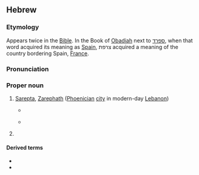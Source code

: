 ==Hebrew==

===Etymology===
Appears twice in the [[Bible]]. In the Book of [[Obadiah]] next to [[ספרד]], when that word acquired its meaning as [[Spain]], צרפת acquired a meaning of the country bordering Spain, [[France]].

===Pronunciation===
{{IPA|he|/tsaʁˈfat/}}

===Proper noun===
{{he-proper noun|wv=צָרְפַת|tr=tsar'fát|g=f}}

# {{lb|he|biblical|historical}} [[Sarepta]], [[Zarephath]] ([[Phoenician]] [[city]] in modern-day [[Lebanon]])
#* {{RQ:Tanach|9a|17|9|t=JPS}}
#*: {{ux|he|קוּם לֵךְ '''צָרְפַתָה''' אֲשֶׁר לְצִידוֹן וְיָשַׁבְתָּ שָׁם הִנֵּה צִוִּיתִי שָׁם אִשָּׁה אַלְמָנָה לְכַלְכְּלֶךָ׃|tr=kúm lékh '''tsar'fáta''' 'asher l'tsidón v'yashavtá shám hiné tsivíti shám 'ishá 'almaná l'khalk'lékha.<br/>qūm lēḵ '''ṣārəp̄áṯā''' ʾăšer ləṣīḏōn wəyāšaḇtā šām hinnē ṣiwwī́ṯī šām ʾiššā ʾalmānā ləḵalkəléḵā.|‘Arise, get thee '''to Zarephath''', which belongeth to Zidon, and dwell there; behold, I have commanded a widow there to sustain thee.’}}
#* {{RQ:Tanach|16|1|20|t=JPS}}
#*: {{ux|he|וְגָלֻת הַחֵל־הַזֶּה לִבְנֵי יִשְׂרָאֵל אֲשֶׁר־כְּנַעֲנִים עַד־'''צָרְפַת''' וְגָלֻת יְרוּשָׁלִַם אֲשֶׁר בִּסְפָרַד יִרְשׁוּ אֵת עָרֵי הַנֶּגֶב׃|tr=v'galút hakhél-hazé liv'néi yisra'él 'asher-k'na'aním 'ad-'''tsar'fát''' v'galút y'rushaláyim 'ashér bis'farád yir'shú 'ét 'aréi hanégev.<br/>wḡālūṯ haḥēl-hazze liḇənē yiśrāʾēl ʾăšer-kənaʿănīm ʿaḏ-'''ṣārəp̄aṯ''' wəḡālūṯ yərūšāláyim ʾăšer bisəp̄āraḏ yīrəšū ʾēṯ ʿārē hannéḡeḇ.|And the captivity of this host of the children of Israel, that are among the Canaanites, even unto '''Zarephath''', and the captivity of Jerusalem, that is in Sepharad, shall possess the cities of the South.}}
# {{lb|he|Medieval Hebrew|Modern Hebrew}} {{place|he|country|in Western|continent/Europe|t1=France}}

====Derived terms====
* {{l|he|צָרְפָתִי|tr=tsar'fatí}}
* {{l|he|צָרְפָתִית|tr=tsar'fatít}}